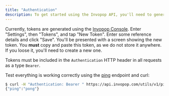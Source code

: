 ```yaml
---
title: "Authentication"
description: To get started using the Invopop API, you'll need to generate an access token for the "company" you'll be working with.
---
```


Currently, tokens are generated using the [Invopop Console](https://console.invopop.com). Enter "Settings", then "Tokens",
and tap "New Token". Enter some reference details and click "Save". You'll be
presented with a screen showing the new token. You **must** copy and paste this
token, as we do not store it anywhere. If you loose it, you'll need to create a
new one.

Tokens must be included in the `Authentication` HTTP header in all requests as a
type `Bearer`.

Test everything is working correctly using the [ping](/reference/utils/ping)
endpoint and curl:

```bash
$ curl -H "Authentication: Bearer " https://api.invopop.com/utils/v1/ping
{"ping":"pong"}
```
